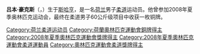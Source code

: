 {{MedalTableTop}}
{{MedalCountry | {{NED}} }}
{{MedalSport   |男子[[柔道|柔道]]}}
{{MedalCompetition|[[奧林匹克運動會|奧林匹克運動會]]}}
{{MedalBronze  |[[2008年夏季奧林匹克運動會|2008年北京]] | [[2008年夏季奧林匹克運動會柔道比賽|60公斤級]]}}
{{MedalCompetition|[[世界柔道錦標賽|世界錦標賽]]}}
{{MedalGold    |[[2007年世界柔道錦標賽|2007年里約熱內盧]] | 60公斤級}}
{{MedalBottom}}
'''吕本·豪克斯'''（{{lang-nl|Ruben Houkes}}，{{bd|1979年|6月8日||}}）生于[[斯哈亨|斯哈亨]]，是一名[[荷兰|荷兰]]男子[[柔道|柔道]]运动员。他曾参加2008年夏季奥林匹克运动会，最终在柔道男子60公斤级项目中收获一枚铜牌。

{{Netherlands-bio-stub}}

{{DEFAULTSORT:Houkes, Ruben}}
[[Category:荷兰柔道运动员|Category:荷兰柔道运动员]]
[[Category:荷蘭奧林匹克運動會銅牌得主|Category:荷蘭奧林匹克運動會銅牌得主]]
[[Category:2008年夏季奧林匹克運動會獎牌得主|Category:2008年夏季奧林匹克運動會獎牌得主]]
[[Category:2008年夏季奧林匹克運動會柔道運動員|Category:2008年夏季奧林匹克運動會柔道運動員]]
[[Category:奧林匹克運動會柔道獎牌得主|Category:奧林匹克運動會柔道獎牌得主]]